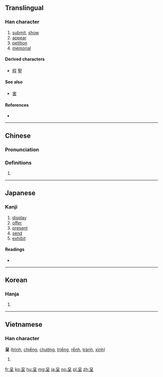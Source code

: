 {{also|害}}
==Translingual==

===Han character===
{{Han char|rn=30|rad=口|as=04|sn=7|four=6010<sub>4</sub>|canj=口竹土 (RHG), 口一土 (RMG)|ids=⿱[[口]][[王]]}}

# [[submit]], [[show]]
# [[appear]]
# [[petition]]
# [[memorial]]

====Derived characters====
* [[程]] [[聖]]

====See also====
* [[害]]

====References====
* {{Han ref|kx=0181.170|dkj=03401|dj=0396.130|hdz=10585.010|uh=5448|ud=21576|bh=A765|bd=42853}}

----

==Chinese==
{{zh-forms}}

===Pronunciation===
{{zh-pron
|m=chéng
|c=cing4
|mc=y
|oc=y
|ma=
|cat=v,n
}}

===Definitions===
# {{rfdef|lang=zh}}

----

==Japanese==

===Kanji===
{{ja-kanji|grade=c|rs=口04}}

# [[display]]
# [[offer]]
# [[present]]
# [[send]]
# [[exhibit]]

====Readings====
* {{ja-readings|goon=[[じょう]] (jō)|kanon=[[てい]] (tei)|kun=[[しめす]] (shimesu)}}

----

==Korean==

===Hanja===
{{ko-hanja|hangeul=정|rv=jeong|mr=chŏng}}

# {{defn|lang=ko|sort=口04}}

----

==Vietnamese==

===Han character===
'''呈''' ([[trình]], [[chiềng]], [[chường]], [[triềng]], [[rềnh]], [[trành]], [[xình]])

# {{defn|lang=vi}}

[[fr:呈]]
[[ko:呈]]
[[hu:呈]]
[[mg:呈]]
[[ja:呈]]
[[no:呈]]
[[pl:呈]]
[[zh:呈]]